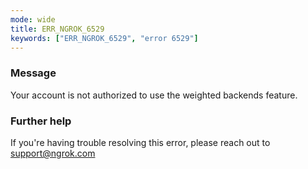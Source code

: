 ```yaml
---
mode: wide
title: ERR_NGROK_6529
keywords: ["ERR_NGROK_6529", "error 6529"]
---
```


### Message

Your account is not authorized to use the weighted backends feature.

### Further help

If you're having trouble resolving this error, please reach out to [support@ngrok.com](mailto:support@ngrok.com?subject=Help%20with%20ERR_NGROK_6529)
